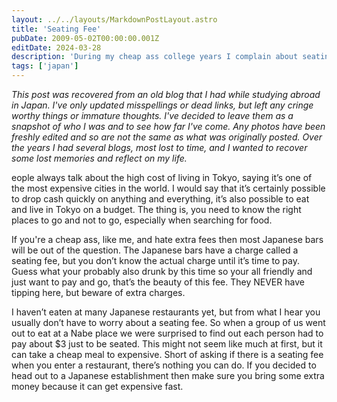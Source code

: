 ```yaml
---
layout: ../../layouts/MarkdownPostLayout.astro
title: 'Seating Fee'
pubDate: 2009-05-02T00:00:00.001Z
editDate: 2024-03-28
description: 'During my cheap ass college years I complain about seating charges at Japanese restaurants.'
tags: ['japan']
---
```



_This post was recovered from an old blog that I had while studying abroad in Japan. I've only updated misspellings or dead links, but left any cringe worthy things or immature thoughts. I've decided to leave them as a snapshot of who I was and to see how far I've come. Any photos have been freshly edited and so are not the same as what was originally posted. Over the years I had several blogs, most lost to time, and I wanted to recover some lost memories and reflect on my life._

<DropCap letter='P' />
eople always talk about the high cost of living in Tokyo, saying it’s one of the most expensive cities
in the world. I would say that it’s certainly possible to drop cash quickly on anything and everything,
it’s also possible to eat and live in Tokyo on a budget. The thing is, you need to know the right places
to go and not to go, especially when searching for food.

If you're a cheap ass, like me, and hate extra fees then most Japanese bars will be out of the question. The Japanese bars have a charge called a seating fee, but you don’t know the actual charge until it’s time to pay. Guess what your probably also drunk by this time so your all friendly and just want to pay and go, that’s the beauty of this fee. They NEVER have tipping here, but beware of extra charges.

I haven’t eaten at many Japanese restaurants yet, but from what I hear you usually don’t have to worry about a seating fee. So when a group of us went out to eat at a Nabe place we were surprised to find out each person had to pay about $3 just to be seated. This might not seem like much at first, but it can take a cheap meal to expensive. Short of asking if there is a seating fee when you enter a restaurant, there’s nothing you can do. If you decided to head out to a Japanese establishment then make sure you bring some extra money because it can get expensive fast.
